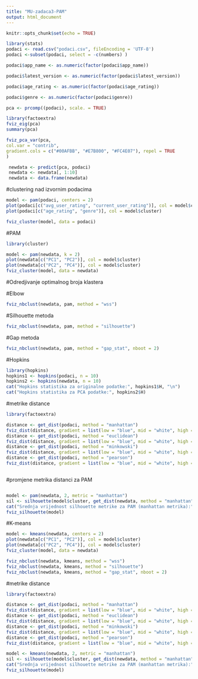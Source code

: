 ```yaml
---
title: "MU-zadaca3-PAM"
output: html_document
---
```


```r
knitr::opts_chunk$set(echo = TRUE)
```



```r

library(stats)
podaci <- read.csv("podaci.csv", fileEncoding = 'UTF-8')
podaci <-subset(podaci, select = -c(numbers) )

podaci$app_name <- as.numeric(factor(podaci$app_name))

podaci$latest_version <- as.numeric(factor(podaci$latest_version)) 

podaci$age_rating <- as.numeric(factor(podaci$age_rating)) 

podaci$genre <- as.numeric(factor(podaci$genre))

```

```r

pca <- prcomp((podaci), scale. = TRUE)

library(factoextra) 
fviz_eig(pca) 
summary(pca)

```

```r

fviz_pca_var(pca,
col.var = "contrib",
gradient.cols = c("#00AFBB", "#E7B800", "#FC4E07"), repel = TRUE
)


```
```r

 newdata <- predict(pca, podaci) 
 newdata <- newdata[, 1:10] 
 newdata <- data.frame(newdata)

```

#clustering nad izvornim podacima
```r

model <- pam(podaci, centers = 2)
plot(podaci[c("avg_user_rating", "current_user_rating")], col = model$cluster) 
plot(podaci[c("age_rating", "genre")], col = model$cluster)

fviz_cluster(model, data = podaci)
```


#PAM
```r

library(cluster)

model <- pam(newdata, k = 2)
plot(newdata[c("PC1", "PC2")], col = model$cluster) 
plot(newdata[c("PC2", "PC4")], col = model$cluster)
fviz_cluster(model, data = newdata)

```

#Odredjivanje optimalnog broja klastera

#Elbow
```r
fviz_nbclust(newdata, pam, method = "wss")

```

#Silhouette metoda
```r

fviz_nbclust(newdata, pam, method = "silhouette")

```



#Gap metoda
```r

fviz_nbclust(newdata, pam, method = "gap_stat", nboot = 2)

```

#Hopkins
```r

library(hopkins)
hopkins1 <- hopkins(podaci, n = 10)
hopkins2 <- hopkins(newdata, n = 10)
cat("Hopkins statistika za originalne podatke:", hopkins1$H, "\n") 
cat("Hopkins statistika za PCA podatke:", hopkins2$H)

```


#metrike distance
```r
library(factoextra)

distance <- get_dist(podaci, method = "manhattan")
fviz_dist(distance, gradient = list(low = "blue", mid = "white", high = "red"))
distance <- get_dist(podaci, method = "euclidean")
fviz_dist(distance, gradient = list(low = "blue", mid = "white", high = "red"))
distance <- get_dist(podaci, method = "minkowski")
fviz_dist(distance, gradient = list(low = "blue", mid = "white", high = "red"))
distance <- get_dist(podaci, method = "pearson")
fviz_dist(distance, gradient = list(low = "blue", mid = "white", high = "red"))



```

#promjene metrika distanci za PAM

```r



```

```r


model <- pam(newdata, 2, metric = "manhattan")
sil <- silhouette(model$cluster, get_dist(newdata, method = "manhattan"))
cat("Srednja vrijednost silhouette metrike za PAM (manhattan metrika):", mean(sil[, 3]), "\n")
fviz_silhouette(model)

```
#K-means


```r

model <- kmeans(newdata, centers = 2)
plot(newdata[c("PC1", "PC2")], col = model$cluster) 
plot(newdata[c("PC2", "PC4")], col = model$cluster)
fviz_cluster(model, data = newdata)


```

```r

fviz_nbclust(newdata, kmeans, method = "wss")
fviz_nbclust(newdata, kmeans, method = "silhouette")
fviz_nbclust(newdata, kmeans, method = "gap_stat", nboot = 2)

```

#metrike distance
```r
library(factoextra)

distance <- get_dist(podaci, method = "manhattan")
fviz_dist(distance, gradient = list(low = "blue", mid = "white", high = "red"))
distance <- get_dist(podaci, method = "euclidean")
fviz_dist(distance, gradient = list(low = "blue", mid = "white", high = "red"))
distance <- get_dist(podaci, method = "minkowski")
fviz_dist(distance, gradient = list(low = "blue", mid = "white", high = "red"))
distance <- get_dist(podaci, method = "pearson")
fviz_dist(distance, gradient = list(low = "blue", mid = "white", high = "red"))


```

```r


model <- kmeans(newdata, 2, metric = "manhattan")
sil <- silhouette(model$cluster, get_dist(newdata, method = "manhattan"))
cat("Srednja vrijednost silhouette metrike za PAM (manhattan metrika):", mean(sil[, 3]), "\n")
fviz_silhouette(model)

```
